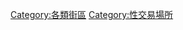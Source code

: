 {{catmore}}
{{commonscat|Red-light districts}}

[[Category:各類街區|Category:各類街區]]
[[Category:性交易場所|Category:性交易場所]]